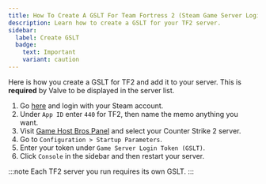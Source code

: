 ```yaml
---
title: How To Create A GSLT For Team Fortress 2 (Steam Game Server Login Token)
description: Learn how to create a GSLT for your TF2 server.
sidebar:
  label: Create GSLT
  badge:
    text: Important
    variant: caution
---
```


Here is how you create a GSLT for TF2 and add it to your server. This is **required** by Valve to be displayed in the server list.

1. Go [here](https://steamcommunity.com/dev/managegameservers) and login with your Steam account.
2. Under `App ID` enter `440` for TF2, then name the memo anything you want. 
3. Visit [Game Host Bros Panel](https://panel.gamehostbros.com/) and select your Counter Strike 2 server.
4. Go to `Configuration > Startup Parameters`.
5. Enter your token under `Game Server Login Token (GSLT)`. 
6. Click `Console` in the sidebar and then restart your server.

:::note
Each TF2 server you run requires its own GSLT.
:::